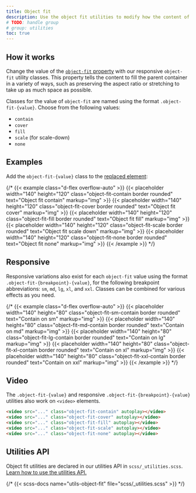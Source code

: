 ```yaml
---
title: Object fit
description: Use the object fit utilities to modify how the content of a [replaced element](https://developer.mozilla.org/en-US/docs/Web/CSS/Replaced_element), such as an `<img>` or `<video>`, should be resized to fit its container.
# TODO: handle group
# group: utilities
toc: true
---
```


## How it works

Change the value of the [`object-fit` property](https://developer.mozilla.org/en-US/docs/Web/CSS/object-fit) with our responsive `object-fit` utility classes. This property tells the content to fill the parent container in a variety of ways, such as preserving the aspect ratio or stretching to take up as much space as possible.

Classes for the value of `object-fit` are named using the format `.object-fit-{value}`. Choose from the following values:

- `contain`
- `cover`
- `fill`
- `scale` (for scale-down)
- `none`

## Examples

Add the `object-fit-{value}` class to the [replaced element](https://developer.mozilla.org/en-US/docs/Web/CSS/Replaced_element):

{/* {{< example class="d-flex overflow-auto" >}}
{{< placeholder width="140" height="120" class="object-fit-contain border rounded" text="Object fit contain" markup="img" >}}
{{< placeholder width="140" height="120" class="object-fit-cover border rounded" text="Object fit cover" markup="img" >}}
{{< placeholder width="140" height="120" class="object-fit-fill border rounded" text="Object fit fill" markup="img" >}}
{{< placeholder width="140" height="120" class="object-fit-scale border rounded" text="Object fit scale down" markup="img" >}}
{{< placeholder width="140" height="120" class="object-fit-none border rounded" text="Object fit none" markup="img" >}}
{{< /example >}} */}

## Responsive

Responsive variations also exist for each `object-fit` value using the format `.object-fit-{breakpoint}-{value}`, for the following breakpoint abbreviations: `sm`, `md`, `lg`, `xl`, and `xxl`. Classes can be combined for various effects as you need.

{/* {{< example class="d-flex overflow-auto" >}}
{{< placeholder width="140" height="80" class="object-fit-sm-contain border rounded" text="Contain on sm" markup="img" >}}
{{< placeholder width="140" height="80" class="object-fit-md-contain border rounded" text="Contain on md" markup="img" >}}
{{< placeholder width="140" height="80" class="object-fit-lg-contain border rounded" text="Contain on lg" markup="img" >}}
{{< placeholder width="140" height="80" class="object-fit-xl-contain border rounded" text="Contain on xl" markup="img" >}}
{{< placeholder width="140" height="80" class="object-fit-xxl-contain border rounded" text="Contain on xxl" markup="img" >}}
{{< /example >}} */}

## Video

The `.object-fit-{value}` and responsive `.object-fit-{breakpoint}-{value}` utilities also work on `<video>` elements.

```html
<video src="..." class="object-fit-contain" autoplay></video>
<video src="..." class="object-fit-cover" autoplay></video>
<video src="..." class="object-fit-fill" autoplay></video>
<video src="..." class="object-fit-scale" autoplay></video>
<video src="..." class="object-fit-none" autoplay></video>
```

## Utilities API

Object fit utilities are declared in our utilities API in `scss/_utilities.scss`. [Learn how to use the utilities API.]([[docsref:/utilities/api#using-the-api]])

{/* {{< scss-docs name="utils-object-fit" file="scss/_utilities.scss" >}} */}
